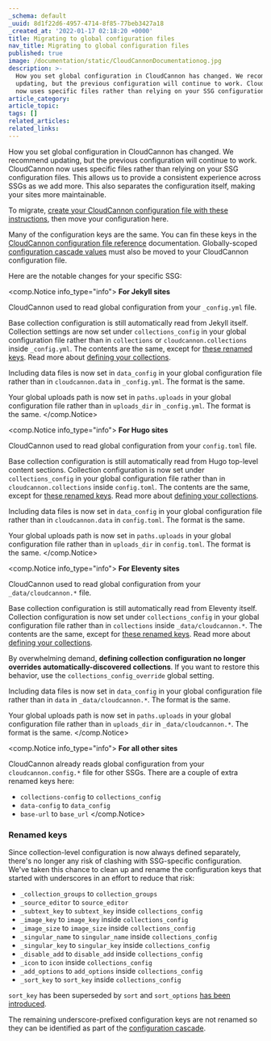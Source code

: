 ```yaml
---
_schema: default
_uuid: 8d1f22d6-4957-4714-8f85-77beb3427a18
_created_at: '2022-01-17 02:18:20 +0000'
title: Migrating to global configuration files
nav_title: Migrating to global configuration files
published: true
image: /documentation/static/CloudCannonDocumentationog.jpg
description: >-
  How you set global configuration in CloudCannon has changed. We recommend
  updating, but the previous configuration will continue to work. CloudCannon
  now uses specific files rather than relying on your SSG configuration files.
article_category:
article_topic:
tags: []
related_articles:
related_links:
---
```

How you set global configuration in CloudCannon has changed. We recommend updating, but the previous configuration will continue to work. CloudCannon now uses specific files rather than relying on your SSG configuration files. This allows us to provide a consistent experience across SSGs as we add more. This also separates the configuration itself, making your sites more maintainable.

To migrate, [create your CloudCannon configuration file with these instructions](/documentation/articles/create-your-cloudcannon-configuration-file/), then move your configuration here.

Many of the configuration keys are the same. You can fin these keys in the [CloudCannon configuration file reference](/documentation/articles/configuration-file-reference/) documentation. Globally-scoped [configuration cascade values](/documentation/articles/using-the-configuration-cascade/) must also be moved to your CloudCannon configuration file.

Here are the notable changes for your specific SSG:

<comp.Notice info_type="info">
  **For Jekyll sites**

  CloudCannon used to read global configuration from your `_config.yml` file.

  Base collection configuration is still automatically read from Jekyll itself. Collection settings are now set under `collections_config` in your global configuration file rather than in `collections` or `cloudcannon.collections` inside `_config.yml`. The contents are the same, except for [these renamed keys](#renamed-keys). Read more about [defining your collections](/documentation/articles/define-your-collections/).

  Including data files is now set in `data_config` in your global configuration file rather than in `cloudcannon.data` in `_config.yml`. The format is the same.

  Your global uploads path is now set in `paths.uploads` in your global configuration file rather than in `uploads_dir` in `_config.yml`. The format is the same.
</comp.Notice>

<comp.Notice info_type="info">
  **For Hugo sites**

  CloudCannon used to read global configuration from your `config.toml` file.

  Base collection configuration is still automatically read from Hugo top-level content sections. Collection configuration is now set under `collections_config` in your global configuration file rather than in `cloudcannon.collections` inside `config.toml`. The contents are the same, except for [these renamed keys](#renamed-keys). Read more about [defining your collections](/documentation/articles/define-your-collections/).

  Including data files is now set in `data_config` in your global configuration file rather than in `cloudcannon.data` in `config.toml`. The format is the same.

  Your global uploads path is now set in `paths.uploads` in your global configuration file rather than in `uploads_dir` in `config.toml`. The format is the same.
</comp.Notice>

<comp.Notice info_type="info">
  **For Eleventy sites**

  CloudCannon used to read global configuration from your `_data/cloudcannon.*` file.

  Base collection configuration is still automatically read from Eleventy itself. Collection configuration is now set under `collections_config` in your global configuration file rather than in `collections` inside `_data/cloudcannon.*`. The contents are the same, except for [these renamed keys](#renamed-keys). Read more about [defining your collections](/documentation/articles/define-your-collections/).

  By overwhelming demand, **defining collection configuration no longer overrides automatically-discovered collections**. If you want to restore this behavior, use the `collections_config_override` global setting.

  Including data files is now set in `data_config` in your global configuration file rather than in `data` in `_data/cloudcannon.*`. The format is the same.

  Your global uploads path is now set in `paths.uploads` in your global configuration file rather than in `uploads_dir` in `_data/cloudcannon.*`. The format is the same.
</comp.Notice>

<comp.Notice info_type="info">
  **For all other sites**

  CloudCannon already reads global configuration from your `cloudcannon.config.*` file for other SSGs. There are a couple of extra renamed keys here:

  * `collections-config` to `collections_config`
  * `data-config` to `data_config`
  * `base-url` to `base_url`
</comp.Notice>

### Renamed keys

Since collection-level configuration is now always defined separately, there's no longer any risk of clashing with SSG-specific configuration. We've taken this chance to clean up and rename the configuration keys that started with underscores in an effort to reduce that risk:

* `_collection_groups` to `collection_groups`
* `_source_editor` to `source_editor`
* `_subtext_key` to `subtext_key` inside `collections_config`
* `_image_key` to `image_key` inside `collections_config`
* `_image_size` to `image_size` inside `collections_config`
* `_singular_name` to `singular_name` inside `collections_config`
* `_singular_key` to `singular_key` inside `collections_config`
* `_disable_add` to `disable_add` inside `collections_config`
* `_icon` to `icon` inside `collections_config`
* `_add_options` to `add_options` inside `collections_config`
* `_sort_key` to `sort_key` inside `collections_config`

`sort_key` has been superseded by `sort` and `sort_options` [has been introduced](/documentation/articles/define-your-collections/).

The remaining underscore-prefixed configuration keys are not renamed so they can be identified as part of the [configuration cascade](/documentation/articles/using-the-configuration-cascade/).
